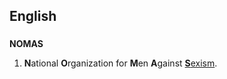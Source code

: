 ==English==

==={{acronym}}===
'''NOMAS''' 

# {{US}} '''N'''ational '''O'''rganization for '''M'''en '''A'''gainst [[sexism|'''S'''exism]].